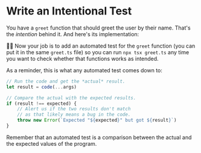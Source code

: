 # Write an Intentional Test

<EpicVideo url="https://www.epicweb.dev/workshops/testing-fundamentals/principles/write-an-intentional-test" />

You have a `greet` function that should greet the user by their name. That's the _intention_ behind it. And here's its implementation:

<CodeFile file="greet.ts" nocopy />

👨‍💼 Now your job is to add an automated test for the <code>greet</code> function
(you can put it in the same <code>greet.ts</code> file) so you can run <code>npx tsx
greet.ts</code> any time you want to check whether that functions works as
intended.

As a reminder, this is what any automated test comes down to:

```js
// Run the code and get the *actual* result.
let result = code(...args)

// Compare the actual with the expected results.
if (result !== expected) {
	// Alert us if the two results don't match
	// as that likely means a bug in the code.
	throw new Error(`Expected "${expected}" but got ${result}`)
}
```

<callout-info>Remember that an automated test is a comparison between the actual and the expected values of the program.</callout-info>
